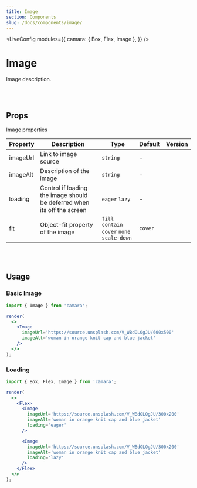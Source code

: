 ```yaml
---
title: Image
section: Components
slug: /docs/components/image/
---
```



<!-- Define `camara` module as `{ Image }` -->

<LiveConfig
  modules={{
    camara: { Box, Flex, Image },
  }}
/>

# Image

Image description.

<br></br>

## Props

Image properties

| Property | Description                                                             | Type                                         | Default | Version |
| -------- | ----------------------------------------------------------------------- | -------------------------------------------- | ------- | ------- |
| imageUrl | Link to image source                                                    | `string`                                     | -       |         |
| imageAlt | Description of the image                                                | `string`                                     | -       |         |
| loading  | Control if loading the image should be deferred when its off the screen | `eager` `lazy`                               | -       |         |
| fit      | Object-fit property of the image                                        | `fill` `contain` `cover` `none` `scale-down` | `cover` |         |

<br></br>

## Usage

### Basic Image

```jsx live noInline
import { Image } from 'camara';

render(
  <>
    <Image
      imageUrl='https://source.unsplash.com/V_WBdOLOgJU/600x500'
      imageAlt='woman in orange knit cap and blue jacket'
    />
  </>
);
```

### Loading

```jsx live noInline
import { Box, Flex, Image } from 'camara';

render(
  <>
    <Flex>
      <Image
        imageUrl='https://source.unsplash.com/V_WBdOLOgJU/300x200'
        imageAlt='woman in orange knit cap and blue jacket'
        loading='eager'
      />

      <Image
        imageUrl='https://source.unsplash.com/V_WBdOLOgJU/300x200'
        imageAlt='woman in orange knit cap and blue jacket'
        loading='lazy'
      />
    </Flex>
  </>
);
```
